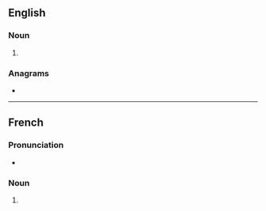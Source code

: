 {{also|BACS}}
==English==

===Noun===
{{head|en|noun form}}

# {{plural of|en|bac}}

===Anagrams===
* {{anagrams|en|a=abcs|ABC's|ABCS|ABCs|B. A. Sc.|B.A.Sc.|BASc|CABs|CASB|CBSA|Cabs|SABC|SCBA|cabs|scab}}

----

==French==

===Pronunciation===
* {{rhymes|fr|ak}}

===Noun===
{{head|fr|noun plural form|g=m}}

# {{plural of|fr|bac}}